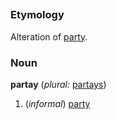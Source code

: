=={{en}}==
===Etymology===
Alteration of [[party]].
===Noun===
'''partay''' (''plural:'' [[partays]])

#(''informal'') [[party]]
